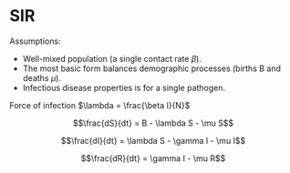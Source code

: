 # SIR

Assumptions:

-   Well-mixed population (a single contact rate $\beta$).
-   The most basic form balances demographic processes (births B and deaths $\mu$).
-   Infectious disease properties is for a single pathogen.

Force of infection $\lambda = \frac{\beta I}{N}$

$$\frac{dS}{dt} = B - \lambda S - \mu S$$

$$\frac{dI}{dt} = \lambda S - \gamma I - \mu I$$

$$\frac{dR}{dt} = \gamma I - \mu R$$